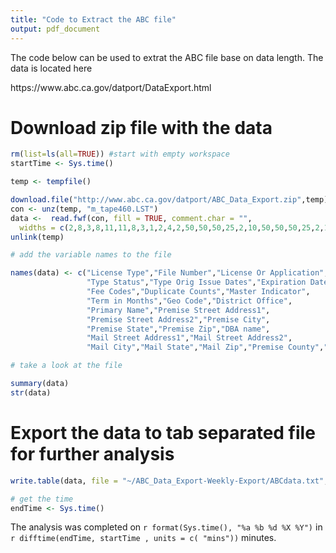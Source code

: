 ```yaml
---
title: "Code to Extract the ABC file"
output: pdf_document
---
```


The code below can be used to extrat the ABC file base on data length.  The data is located here


https://www.abc.ca.gov/datport/DataExport.html

# Download zip file with the data

```r
rm(list=ls(all=TRUE)) #start with empty workspace
startTime <- Sys.time()

temp <- tempfile()

download.file("http://www.abc.ca.gov/datport/ABC_Data_Export.zip",temp)
con <- unz(temp, "m_tape460.LST")
data <-  read.fwf(con, fill = TRUE, comment.char = "", 
  widths = c(2,8,3,8,11,11,8,3,1,2,4,2,50,50,50,25,2,10,50,50,50,25,2,10,16,7))
unlink(temp)

# add the variable names to the file

names(data) <- c("License Type","File Number","License Or Application",
                 "Type Status","Type Orig Issue Dates","Expiration Dates",
                 "Fee Codes","Duplicate Counts","Master Indicator",
                 "Term in Months","Geo Code","District Office",
                 "Primary Name","Premise Street Address1",
                 "Premise Street Address2","Premise City",
                 "Premise State","Premise Zip","DBA name",
                 "Mail Street Address1","Mail Street Address2",
                 "Mail City","Mail State","Mail Zip","Premise County","Premise Census Tract")

# take a look at the file

summary(data)
str(data)
```

# Export the data to tab separated file for further analysis

```r

write.table(data, file = "~/ABC_Data_Export-Weekly-Export/ABCdata.txt", sep="\t", row.names = FALSE)

# get the time
endTime <- Sys.time()

```

The analysis was completed on `r format(Sys.time(), "%a %b %d %X %Y")
` in `r difftime(endTime, startTime , units = c( "mins"))` minutes.